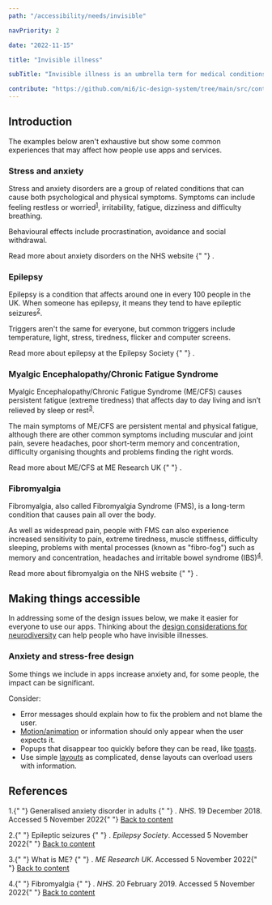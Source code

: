 ```yaml
---
path: "/accessibility/needs/invisible"

navPriority: 2

date: "2022-11-15"

title: "Invisible illness"

subTitle: "Invisible illness is an umbrella term for medical conditions that are invisible to others."

contribute: "https://github.com/mi6/ic-design-system/tree/main/src/content/structured/accessibility/needs/invisible.mdx"
---
```


## Introduction

The examples below aren't exhaustive but show some common experiences that may affect how people use apps and services.

### Stress and anxiety

Stress and anxiety disorders are a group of related conditions that can cause both psychological and physical symptoms. Symptoms can include feeling restless or worried<sup id="ref-1"><a href="#fn-1">1</a></sup>, irritability, fatigue, dizziness and difficulty breathing.

Behavioural effects include procrastination, avoidance and social withdrawal.

<p>
  <ic-link
    target="_blank"
    href="https://www.nhs.uk/conditions/generalised-anxiety-disorder/"
    rel="noreferer noopener nofollow"
    id="fn-1"
  >
    Read more about anxiety disorders on the NHS website
  </ic-link>{" "}
  .
</p>

### Epilepsy

Epilepsy is a condition that affects around one in every 100 people in the UK. When someone has epilepsy, it means they tend to have epileptic seizures<sup id="ref-2"><a href="#fn-2">2</a></sup>.

Triggers aren't the same for everyone, but common triggers include temperature, light, stress, tiredness, flicker and computer screens.

<p>
  <ic-link
    target="_blank"
    href="https://www.epilepsysociety.org.uk/about-epilepsy/what-epilepsy"
    rel="noreferer noopener nofollow"
    id="fn-1"
  >
    Read more about epilepsy at the Epilepsy Society
  </ic-link>{" "}
  .
</p>

### Myalgic Encephalopathy/Chronic Fatigue Syndrome

Myalgic Encephalopathy/Chronic Fatigue Syndrome (ME/CFS) causes persistent fatigue (extreme tiredness) that affects day to day living and isn’t relieved by sleep or rest<sup id="ref-3"><a href="#fn-3">3</a></sup>.

The main symptoms of ME/CFS are persistent mental and physical fatigue, although there are other common symptoms including muscular and joint pain, severe headaches, poor short-term memory and concentration, difficulty organising thoughts and problems finding the right words.

<p>
  <ic-link
    target="_blank"
    href="https://www.meresearch.org.uk/what-is-me"
    rel="noreferer noopener nofollow"
    id="fn-1"
  >
    Read more about ME/CFS at ME Research UK
  </ic-link>{" "}
  .
</p>

### Fibromyalgia

Fibromyalgia, also called Fibromyalgia Syndrome (FMS), is a long-term condition that causes pain all over the body.

As well as widespread pain, people with FMS can also experience increased sensitivity to pain, extreme tiredness, muscle stiffness, difficulty sleeping, problems with mental processes (known as "fibro-fog") such as memory and concentration, headaches and irritable bowel syndrome (IBS)<sup id="ref-4"><a href="#fn-4">4</a></sup>.

<p>
  <ic-link
    target="_blank"
    href="https://www.nhs.uk/conditions/fibromyalgia/"
    rel="noreferer noopener nofollow"
    id="fn-1"
  >
    Read more about fibromyalgia on the NHS website
  </ic-link>{" "}
  .
</p>

## Making things accessible

In addressing some of the design issues below, we make it easier for everyone to use our apps. Thinking about the [design considerations for neurodiversity](/accessibility/needs/neurodiversity) can help people who have invisible illnesses.

### Anxiety and stress-free design

Some things we include in apps increase anxiety and, for some people, the impact can be significant.

Consider:

- Error messages should explain how to fix the problem and not blame the user.
- [Motion/animation](/styles/motion) or information should only appear when the user expects it.
- Popups that disappear too quickly before they can be read, like [toasts](/components/toast).
- Use simple [layouts](/styles/layout-spacing) as complicated, dense layouts can overload users with information.

## References

<p>
  1.{" "}
  <ic-link
    target="_blank"
    href="https://www.nhs.uk/conditions/generalised-anxiety-disorder"
    rel="noreferer noopener nofollow"
    id="fn-1"
  >
    Generalised anxiety disorder in adults
  </ic-link>{" "}
  .<i> NHS</i>. 19 December 2018. Accessed 5 November 2022{" "}
  <a href="#ref-1">Back to content</a>
</p>
<p>
  2.{" "}
  <ic-link
    target="_blank"
    href="https://www.epilepsysociety.org.uk/about-epilepsy/epileptic-seizures"
    rel="noreferer noopener nofollow"
    id="fn-2"
  >
    Epileptic seizures
  </ic-link>{" "}
  .<i> Epilepsy Society</i>. Accessed 5 November 2022{" "}
  <a href="#ref-2">Back to content</a>
</p>
<p>
  3.{" "}
  <ic-link
    target="_blank"
    href="https://www.meresearch.org.uk/what-is-me"
    rel="noreferer noopener nofollow"
    id="fn-3"
  >
    What is ME?
  </ic-link>{" "}
  .<i> ME Research UK</i>. Accessed 5 November 2022{" "}
  <a href="#ref-3">Back to content</a>
</p>
<p>
  4.{" "}
  <ic-link
    target="_blank"
    href="https://www.nhs.uk/conditions/fibromyalgia/"
    rel="noreferer noopener nofollow"
    id="fn-4"
  >
    Fibromyalgia
  </ic-link>{" "}
  .<i> NHS</i>. 20 February 2019. Accessed 5 November 2022{" "}
  <a href="#ref-4">Back to content</a>
</p>
